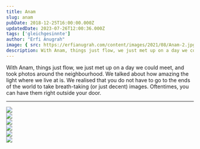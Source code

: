 ```yaml
---
title: Anam
slug: anam
pubDate: 2018-12-25T16:00:00.000Z
updatedDate: 2023-07-26T12:00:36.000Z
tags: ['gleichgesinnte']
author: "Erfi Anugrah"
image: { src: https://erfianugrah.com/content/images/2021/08/Anam-2.jpg, alt: anam-2 }
description: With Anam, things just flow, we just met up on a day we could meet, and took photos around the neighbourhood. 
---
```


With Anam, things just flow, we just met up on a day we could meet, and took photos around the neighbourhood. We talked about how amazing the light where we live at is. We realised that you do not have to go to the ends of the world to take breath-taking (or just decent) images. Oftentimes, you can have them right outside your door.

---
<div class="grid grid-cols-1 sm:grid-cols-2 md:grid-cols-3 lg:grid-cols-4 gap-4">
    <div class="col-span-1">
        <a href ="https://erfianugrah.com/content/images/2021/08/Anam-6.jpg"  data-fslightbox="gallery">
            <img src="https://erfianugrah.com/content/images/2021/08/Anam-6.jpg" />
        </a>
    </div>
    <div class="col-span-1">
        <a href ="https://erfianugrah.com/content/images/2021/08/Anam-2.jpg"  data-fslightbox="gallery">
            <img src="https://erfianugrah.com/content/images/2021/08/Anam-2.jpg" />
        </a>
    </div>
    <div class="col-span-1">
        <a href ="https://erfianugrah.com/content/images/2021/08/Anam-3.jpg"  data-fslightbox="gallery">
            <img src="https://erfianugrah.com/content/images/2021/08/Anam-3.jpg" />
        </a>
    </div>
    <div class="col-span-1">
        <a href ="https://erfianugrah.com/content/images/2021/08/Anam-1.jpg"  data-fslightbox="gallery">
            <img src="https://erfianugrah.com/content/images/2021/08/Anam-1.jpg" />
        </a>
    </div>
    <div class="col-span-1">
        <a href ="https://erfianugrah.com/content/images/2021/08/Anam-5.jpg"  data-fslightbox="gallery">
            <img src="https://erfianugrah.com/content/images/2021/08/Anam-5.jpg" />
        </a>
    </div>
    <div class="col-span-1">
        <a href ="https://erfianugrah.com/content/images/2021/08/Anam-4.jpg"  data-fslightbox="gallery">
            <img src="https://erfianugrah.com/content/images/2021/08/Anam-4.jpg" />
        </a>
    </div>
</div>